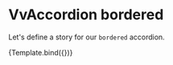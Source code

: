 
<Meta title="Components/Accordion/Props/bordered" />

# VvAccordion bordered

Let's define a story for our `bordered` accordion.

<Canvas>
	<Story
		name="bordered"
		args={{
			bordered: true,
			title: 'Accoridon with borders',
			content:
				'Lorem ipsum dolor sit amet, consectetur adipiscing elit. Aenean turpis diam, tempor non sem ut, suscipit gravida mi.'
		}}>
		{Template.bind({})}
	</Story>
</Canvas>
